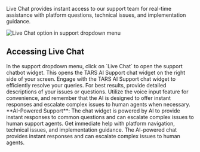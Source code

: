 Live Chat provides instant access to our support team for real-time assistance with platform questions, technical issues, and implementation guidance.

<Frame>
  <img
    src="/images/dashboard/support/step-2-livechat.png"
    alt="Live Chat option in support dropdown menu"
  />
</Frame>

## Accessing Live Chat

<Steps>
<Step title="Click Live Chat" icon="headset">
  In the support dropdown menu, click on `Live Chat` to open the support chatbot widget.
  
  <Check>
  This opens the TARS AI Support chat widget on the right side of your screen.
  </Check>
</Step>

<Step title="Interact with Support Bot" icon="robot">
  Engage with the TARS AI Support chat widget to efficiently resolve your
  queries. For best results, provide detailed descriptions of your issues or
  questions. Utilize the voice input feature for convenience, and remember that
  the AI is designed to offer instant responses and escalate complex issues to
  human agents when necessary.
  <Info>
    **AI-Powered Support**: The chat widget is powered by AI to provide instant
    responses to common questions and can escalate complex issues to human
    support agents.
  </Info>
</Step>

<Step title="Get Real-Time Assistance" icon="comments">
  Get immediate help with platform navigation, technical issues, and implementation guidance. The AI-powered chat provides instant responses and can escalate complex issues to human agents.
</Step>
</Steps>
